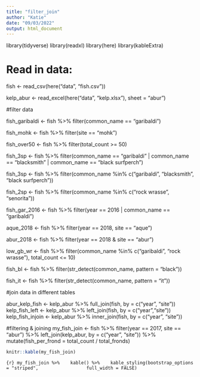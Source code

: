 ```yaml
---
title: "filter_join"
author: "Katie"
date: "09/03/2022"
output: html_document
---
```


library(tidyverse)
library(readxl)
library(here) 
library(kableExtra)


# Read in data: 

fish <- read_csv(here("data", "fish.csv"))

kelp_abur <- read_excel(here("data", "kelp.xlsx"), sheet = "abur")

#filter data

fish_garibaldi <- fish %>% 
  filter(common_name == "garibaldi")

fish_mohk <- fish %>% 
  filter(site == "mohk")

fish_over50 <- fish %>% 
  filter(total_count >= 50)

fish_3sp <- fish %>% 
  filter(common_name == "garibaldi" | 
           common_name == "blacksmith" | 
           common_name == "black surfperch")

fish_3sp <- fish %>% 
  filter(common_name %in% c("garibaldi", "blacksmith", "black surfperch"))

fish_2sp <- fish %>% 
  filter(common_name %in% c("rock wrasse", "senorita"))
  
fish_gar_2016 <- fish %>% 
  filter(year == 2016 | common_name == "garibaldi")

aque_2018 <- fish %>% 
  filter(year == 2018, site == "aque")
  
abur_2018 <- fish %>% 
  filter(year == 2018 & site == "abur")

 low_gb_wr <- fish %>% 
  filter(common_name %in% c("garibaldi", "rock wrasse"), 
         total_count <= 10) 

 fish_bl <- fish %>% 
  filter(str_detect(common_name, pattern = "black")) 

fish_it <- fish %>% 
  filter(str_detect(common_name, pattern = "it"))

#join data in different tables

abur_kelp_fish <- kelp_abur %>% 
  full_join(fish, by = c("year", "site")) 
kelp_fish_left <- kelp_abur %>% 
  left_join(fish, by = c("year","site"))
kelp_fish_injoin <- kelp_abur %>% 
  inner_join(fish, by = c("year", "site"))

#filtering & joining
my_fish_join <- fish %>% 
  filter(year == 2017, site == "abur") %>% 
  left_join(kelp_abur, by = c("year", "site")) %>% 
  mutate(fish_per_frond = total_count / total_fronds)
```r
knitr::kable(my_fish_join)
```
```{r} my_fish_join %>% 
  kable() %>% 
  kable_styling(bootstrap_options = "striped", 
                full_width = FALSE)
```


